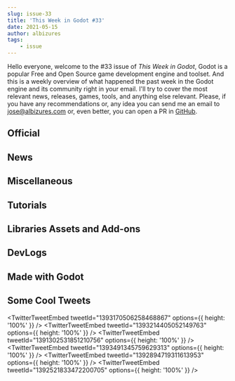 ```yaml
---
slug: issue-33
title: 'This Week in Godot #33'
date: 2021-05-15
author: albizures
tags:
	- issue
---
```


Hello everyone, welcome to the #33 issue of _This Week in Godot_, Godot is a popular Free and Open Source game development engine and toolset. And this is a weekly overview of what happened the past week in the Godot engine and its community right in your email. I'll try to cover the most relevant news, releases, games, tools, and anything else relevant. Please, if you have any recommendations or, any idea you can send me an email to jose@albizures.com or, even better, you can open a PR in [GitHub](https://github.com/albizures/ThisWeekInGodot).

## Official

<Card
	author="Ilaria Cislaghi"
	link="https://godotengine.org/article/announcing-gogodotjam"
	section="Official"
	label="Announcing Go Godot Jam"
	description="a one-month long community festival with a game jam included."
	publisher="Godot Engine"
	icon="https://godotengine.org/themes/godotengine/assets/favicon.png"
	cover="https://godotengine.org/storage/app/uploads/public/609/ab0/e5d/609ab0e5d9b60364021896.png"
	date="2021-05-11T09:00:00.000Z"
/>

<Card
	author="Rémi Verschelde"
	link="https://godotengine.org/article/release-candidate-godot-3-3-1-rc-1"
	section="Official"
	label="Release candidate: Godot 3.3.1 RC 1"
	description="There are a number of important bug fixes queued in the 3.3 stable branch for an upcoming Godot 3.3.1 release, so here’s a first Release Candidate to test and validate them."
	publisher="Godot Engine"
	icon="https://godotengine.org/themes/godotengine/assets/favicon.png"
	cover="https://godotengine.org/storage/app/uploads/public/609/941/01d/60994101d3862403610937.jpg"
	date="2021-05-10T09:00:00.000Z"
/>

## News

<Card
	author="Bakenshake"
	link="https://itch.io/jam/godot-wild-jam-33"
	section="News"
	label="Submissions are open for Godot Wild Jam #33"
	description="A game jam from 2021-05-14 to 2021-05-28 hosted by Bakenshake. Welcome to the Godot Wild Jam which starts the second weekend of every month. Whether you’re a person who likes to go wild, a casual game developer, G..."
	publisher="itch.io"
	icon="https://itch.io/favicon.ico"
	cover="https://img.itch.zone/aW1hZ2UyL2phbS8zMDg2ODQvNTY0ODE4NS5wbmc=/original/en%2FYY2.png"
	date="2021-05-16T10:21:00.000Z"
/>

<Card
	author="Oddventure"
	link="https://www.kickstarter.com/projects/oddventure/oddventure-rpg-0"
	section="News"
	label="Oddventure - Earthbound's spiritual successor is now 100% funded"
	description="Oddventure is a crazy turn-based RPG about the misadventures of Charlie, a girl trapped in a cursed fairy-tale world."
	publisher="Kickstarter"
	icon="https://a.kickstarter.com/assets/touch-icon-192x192-710ace6840055401ec231c1d86ce7312c56bb510fad8b775229b0ce73d0054c5.png"
	cover="https://ksr-ugc.imgix.net/assets/033/379/409/aff62615c9659589b8b52cef0c025074_original.png?ixlib=rb-4.0.2&crop=faces&w=1552&h=873&fit=crop&v=1620092770&auto=format&frame=1&q=92&s=3e10f41e7bfafb0ac72cbb4b60ff5f5d"
	date="2022-09-01T00:00:00.000Z"
/>

## Miscellaneous

<Card
	author="TakeLime"
	link="https://youtu.be/T2OrTlfTXgg"
	section="Miscellaneous"
	label="Infinite World Generation - The Documentary"
	description="My name is Jesper and in this video I will take a closer look on how Infinite World Generation works, who intented it, what did change since than and how you..."
	publisher="YouTube"
	icon="https://www.youtube.com/s/desktop/c20c1e6c/img/favicon_144.png"
	cover="https://i.ytimg.com/vi/T2OrTlfTXgg/hqdefault.jpg"
	date="2021-05-11T00:00:00.000Z"
/>

<Card
	author="CrypticDev"
	link="https://youtu.be/bv6A8b3llZ4"
	section="Miscellaneous"
	label="How Many Spinny Bois Can Godot Handle | Godot Experiment #2"
	description=""
	publisher="YouTube"
	icon="https://www.youtube.com/s/desktop/c20c1e6c/img/favicon_144.png"
	cover="https://i.ytimg.com/vi/bv6A8b3llZ4/hqdefault.jpg"
	date="2021-05-10T00:00:00.000Z"
/>

<Card
	author="Kekdot"
	link="https://youtu.be/n4RrTGxF6ac"
	section="Miscellaneous"
	label="Unreal dev tries Godot for the first time | How do we like it? #GoGodotJam"
	description="In this stream we try out Godot as a part of the GoGoDot Jam!"
	publisher="YouTube"
	icon="https://www.youtube.com/s/desktop/c20c1e6c/img/favicon_144.png"
	cover="https://i.ytimg.com/vi/n4RrTGxF6ac/maxresdefault.jpg"
	date="2021-05-09T00:00:00.000Z"
/>

<Card
	author="Tauheed Game Dev"
	link="https://youtu.be/05TZinn_FsQ"
	section="Miscellaneous"
	label="Unity Dev Discovers Godot #GoGodotJam"
	description="Join me as I try to learn Godot from Scratch using the Official guides and tutorials."
	publisher="YouTube"
	icon="https://www.youtube.com/s/desktop/c20c1e6c/img/favicon_144.png"
	cover="https://i.ytimg.com/vi/05TZinn_FsQ/maxresdefault.jpg"
	date="2021-05-08T00:00:00.000Z"
/>

<Card
	author="Canopy Games"
	link="https://youtu.be/5BSsoNtWY9o"
	section="Miscellaneous"
	label="The Magic of Gridmaps #GoGodotJam"
	description="Join Mikey and Yann as we talk about working in 3D in Godot for the GoGodot Game Jam!"
	publisher="YouTube"
	icon="https://www.youtube.com/s/desktop/c20c1e6c/img/favicon_144.png"
	cover="https://i.ytimg.com/vi/5BSsoNtWY9o/maxresdefault.jpg"
	date="2021-05-13T00:00:00.000Z"
/>

<Card
	author="ACB_Gamez"
	link="https://youtu.be/-swy7pbdhlw"
	section="Miscellaneous"
	label="Godot GameDev QA: Answering YOUR Questions! #GoGodotJam"
	description=""
	publisher="YouTube"
	icon="https://www.youtube.com/s/desktop/c20c1e6c/img/favicon_144.png"
	cover="https://i.ytimg.com/vi/-swy7pbdhlw/maxresdefault.jpg"
	date="2021-05-13T00:00:00.000Z"
/>

<Card
	author="Redefine Gamedev"
	link="https://youtu.be/fa94lI6e6a0"
	section="Miscellaneous"
	label="Making a Full Game in Godot (PART 1 Live Interview) IRIS: A Colorful Dream #GoGodotJam"
	description=""
	publisher="YouTube"
	icon="https://www.youtube.com/s/desktop/c20c1e6c/img/favicon_144.png"
	cover="https://i.ytimg.com/vi/fa94lI6e6a0/maxresdefault.jpg"
	date="2021-05-11T00:00:00.000Z"
/>

<Card
	author="PlayWithFurcifer"
	link="https://youtu.be/sYAB_6BlsXw"
	section="Miscellaneous"
	label="Your First Shader - #GoGodotJam"
	description="We introduce you to the wonderful world of Godot shaders!We give a little demonstration of what you can do with Godot shaders and explain step by step some b..."
	publisher="YouTube"
	icon="https://www.youtube.com/s/desktop/c20c1e6c/img/favicon_144.png"
	cover="https://i.ytimg.com/vi/sYAB_6BlsXw/maxresdefault_live.jpg"
	date="2021-05-14T00:00:00.000Z"
/>

<Card
	author="Tauheed Game Dev"
	link="https://youtu.be/7kEZeAH-zZ8"
	section="Miscellaneous"
	label="Unity Dev Still Learning Godot #GoGodotJam"
	description="I carry on with my first Godot game, updating the Art, Music and Sound."
	publisher="YouTube"
	icon="https://www.youtube.com/s/desktop/c20c1e6c/img/favicon_144.png"
	cover="https://i.ytimg.com/vi/7kEZeAH-zZ8/maxresdefault.jpg"
	date="2021-05-15T00:00:00.000Z"
/>

<Card
	author="Gonzalo Gutiérrez"
	link="https://godotes.com/issues/ludum-dare-48"
	section="Miscellaneous"
	label="Ludum Dare 48 is here with 87 Godot Games to show for (on Itch)"
	description="Godot engine developers doing their part on Ludum Dare 48, bringing usage on the jam to ~3%"
	publisher="Godot Notes"
	icon="https://godotes.com/content/images/2020/12/GodotesLogo2-3.svg"
	cover="https://godotes.com/content/images/2021/05/ludumdare48-1.png"
	date="2021-05-15T00:21:20.000Z"
/>

## Tutorials

<Card
	author="DeCipher"
	link="https://youtu.be/KXsVXH6055M"
	section="Tutorials"
	label="Godot Beginner 2D Platformer Series P2 - Enemy A.I. , Knockback & Animations"
	description="Heyy everyone! I am back with the 2nd part on the tutorial series on how to make a 2D Platformer Game in Godot from scratch."
	publisher="YouTube"
	icon="https://www.youtube.com/s/desktop/c20c1e6c/img/favicon_144.png"
	cover="https://i.ytimg.com/vi/KXsVXH6055M/maxresdefault.jpg"
	date="2021-05-14T00:00:00.000Z"
/>

<Card
	author="John Ivess"
	link="https://youtu.be/XfYaxhTJyUI"
	section="Tutorials"
	label="Damage Indicator (Combat Essentials in Godot | P7)"
	description="Covering making a damage indicator in this episode of Combat Essentials Godot tutorial series!"
	publisher="YouTube"
	icon="https://www.youtube.com/s/desktop/c20c1e6c/img/favicon_144.png"
	cover="https://i.ytimg.com/vi/XfYaxhTJyUI/maxresdefault.jpg"
	date="2021-05-14T00:00:00.000Z"
/>

<Card
	author="u/twinpixelriot"
	link="https://www.reddit.com/r/godot/comments/nbnd50/how_to_godot_on_the_switch"
	section="Tutorials"
	label="How to 'Godot' on the Switch"
	description=""
	publisher="reddit"
	icon="https://www.redditstatic.com/desktop2x/img/favicon/android-icon-192x192.png"
	cover="https://www.redditinc.com/assets/images/site/reddit-logo.png"
/>

<Card
	author="DeCipher"
	link="https://youtu.be/Qy5t_n-4h7s"
	section="Tutorials"
	label="Godot Beginner 2D Platformer Series P1 - Player Character, TileMap & Animations"
	description="Heyy everyone! I am back with a new full on tutorial series on how to make a 2D Platformer Game in Godot from scratch."
	publisher="YouTube"
	icon="https://www.youtube.com/s/desktop/c20c1e6c/img/favicon_144.png"
	cover="https://i.ytimg.com/vi/Qy5t_n-4h7s/maxresdefault.jpg"
	date="2021-05-12T00:00:00.000Z"
/>

<Card
	author="DeCipher"
	link="https://youtu.be/NCIg_h6-kYc"
	section="Tutorials"
	label="Make a Top-Down Zombie Shooter Game in Godot | Beginner Tutorial"
	description="In this Tutorial we will be covering an entire 2D Top-Down Shooter Game project in godot, from Start to finish, and that Includes: 8-Direction Player Movemen..."
	publisher="YouTube"
	icon="https://www.youtube.com/s/desktop/c20c1e6c/img/favicon_144.png"
	cover="https://i.ytimg.com/vi/NCIg_h6-kYc/maxresdefault.jpg"
	date="2021-05-11T00:00:00.000Z"
/>

<Card
	author="MrEliptik"
	link="https://youtu.be/MdZJcOBXGc0"
	section="Tutorials"
	label="Two ways to slow (or speed) time in Godot"
	description="In this video, I’m showing you two ways to control the time in Godot."
	publisher="YouTube"
	icon="https://www.youtube.com/s/desktop/c20c1e6c/img/favicon_144.png"
	cover="https://i.ytimg.com/vi/MdZJcOBXGc0/maxresdefault.jpg"
	date="2021-05-11T00:00:00.000Z"
/>

<Card
	author="securas"
	link="https://youtu.be/vsssq7ZxEKg"
	section="Tutorials"
	label="One Minute Godot Tutorials - Room Transition 2D Camera"
	description="A short tutorial on how to setup a camera2D that transitions from room to room."
	publisher="YouTube"
	icon="https://www.youtube.com/s/desktop/c20c1e6c/img/favicon_144.png"
	cover="https://i.ytimg.com/vi/vsssq7ZxEKg/maxresdefault.jpg"
	date="2021-05-11T00:00:00.000Z"
/>

<Card
	author="Chevifier"
	link="https://youtu.be/r5wAgBcEN3Y"
	section="Tutorials"
	label="Godot Moving Platform and Collectable MTA Part 16"
	description="Implementing the code for Maria’s Tasty adventure collectable objects and Platform movement."
	publisher="YouTube"
	icon="https://www.youtube.com/s/desktop/c20c1e6c/img/favicon_144.png"
	cover="https://i.ytimg.com/vi/r5wAgBcEN3Y/maxresdefault.jpg"
	date="2021-05-10T00:00:00.000Z"
/>

<Card
	author="NAD LABS"
	link="https://youtu.be/lQbQWW1NBFU"
	section="Tutorials"
	label="Passing Data With Signals in Godot"
	description="A quick video explaining how to make pass data with signals in Godot"
	publisher="YouTube"
	icon="https://www.youtube.com/s/desktop/c20c1e6c/img/favicon_144.png"
	cover="https://i.ytimg.com/vi/lQbQWW1NBFU/maxresdefault.jpg"
	date="2021-05-10T00:00:00.000Z"
/>

<Card
	author="John Ivess"
	link="https://youtu.be/XfYaxhTJyUI"
	section="Tutorials"
	label="Damage Indicator (Combat Essentials in Godot | P7)"
	description="Covering making a damage indicator in this episode of Combat Essentials Godot tutorial series!"
	publisher="YouTube"
	icon="https://www.youtube.com/s/desktop/c20c1e6c/img/favicon_144.png"
	cover="https://i.ytimg.com/vi/XfYaxhTJyUI/maxresdefault.jpg"
	date="2021-05-14T00:00:00.000Z"
/>

<Card
	author="iaknihs"
	link="https://youtu.be/QUpJjc6xVwQ"
	section="Tutorials"
	label="Godot Dialogue System — Introduction / Tutorial"
	description="How to make a Dialogue System using Dictionaries in Godot! Should be fairly easy to transfer to JSON for external file storage."
	publisher="YouTube"
	icon="https://www.youtube.com/s/desktop/c20c1e6c/img/favicon_144.png"
	cover="https://i.ytimg.com/vi/QUpJjc6xVwQ/maxresdefault.jpg"
	date="2021-05-10T00:00:00.000Z"
/>

<Card
	author="PlayWithFurcifer"
	link="https://youtu.be/siK7mjyW2Rg"
	section="Tutorials"
	label="11 Things About Godot We Wish We Knew Earlier - Godot Engine Tutorial"
	description="We already covered 10 interesting things about the Godot Engine in an earlier video - and we have 11 more! One extra just for you!"
	publisher="YouTube"
	icon="https://www.youtube.com/s/desktop/c20c1e6c/img/favicon_144.png"
	cover="https://i.ytimg.com/vi/siK7mjyW2Rg/maxresdefault.jpg"
	date="2021-05-09T00:00:00.000Z"
/>

<Card
	author="Red Cube Gamedev"
	link="https://youtu.be/6Vm1AACRLDI"
	section="Tutorials"
	label="How to create a Weapon Wheel - Godot Tutorial"
	description="In this tutorial, I am going to show you how to create a weapon select screen just like in GTA."
	publisher="YouTube"
	icon="https://www.youtube.com/s/desktop/c20c1e6c/img/favicon_144.png"
	cover="https://i.ytimg.com/vi/6Vm1AACRLDI/maxresdefault.jpg"
	date="2021-05-09T00:00:00.000Z"
/>

<Card
	author="Arkeve"
	link="https://youtu.be/__VTRQCV8k0"
	section="Tutorials"
	label="Make a Pokemon Game in Godot - Tall Grass (#5)"
	description="Tutorial series on how to make game like Pokémon in Godot."
	publisher="YouTube"
	icon="https://www.youtube.com/s/desktop/c20c1e6c/img/favicon_144.png"
	cover="https://i.ytimg.com/vi/__VTRQCV8k0/maxresdefault.jpg"
	date="2021-05-08T00:00:00.000Z"
/>

<Card
	author="Pigdev"
	link="https://youtu.be/K9DenBHIDzU"
	section="Tutorials"
	label="Godot Engine: Selectable Objects"
	description="Having the ability to select objects is crucial for some game mechanics."
	publisher="YouTube"
	icon="https://www.youtube.com/s/desktop/c20c1e6c/img/favicon_144.png"
	cover="https://i.ytimg.com/vi/K9DenBHIDzU/maxresdefault.jpg"
	date="2021-05-14T00:00:00.000Z"
/>

<Card
	author="Gawe Game"
	link="https://youtu.be/FkaJ8LMpNx8"
	section="Tutorials"
	label="Yuk Gawe Game Platformer 2D, Bagian #7: Latar Belakang Paralax #belajar​ #godotengine"
	description="Video ke-7 dari seri tutorial pembuatan game platformer 2D den..."
	publisher="YouTube"
	icon="https://www.youtube.com/s/desktop/c20c1e6c/img/favicon_144.png"
	cover="https://i.ytimg.com/vi/FkaJ8LMpNx8/maxresdefault.jpg"
	date="2021-05-08T00:00:00.000Z"
/>

## Libraries Assets and Add-ons

<Card
	author="mathewcst"
	link="https://godotengine.org/asset-library/asset/942"
	section="Libraries Assets and Add-ons"
	label="Export Categories"
	description="A very hacky way to separate script variables into categories."
	publisher="Godot Asset Library"
	icon="https://godotengine.org/themes/godotengine/assets/favicon.png"
	cover="https://raw.githubusercontent.com/mathewcst/godot-export-categories/main/screenshot/icon.png"
	date="2021-05-12"
/>

<Card
	author="ACB_Gamez"
	link="https://youtu.be/p0Dnc3GxvnU"
	section="Libraries Assets and Add-ons"
	label="The Particles Plus Node - Now On Godot’s Asset Library"
	description="A video description of the Particles2D+ node I made for the asset lib. The purpose of this node was to make creating particle explosions more efficient by e..."
	publisher="YouTube"
	icon="https://www.youtube.com/s/desktop/c20c1e6c/img/favicon_144.png"
	cover="https://i.ytimg.com/vi/p0Dnc3GxvnU/maxresdefault.jpg"
	date="2021-05-12T00:00:00.000Z"
/>

<Card
	author="DrMoriarty"
	link="https://github.com/DrMoriarty/godot-ios-att"
	section="Libraries Assets and Add-ons"
	label="App Tracking Transparency plugin for Godot Engine"
	description=""
	publisher="GitHub"
	icon="https://github.com/windows-tile.png"
	cover="https://opengraph.githubassets.com/852f8ce57fff5f76e24a1a1e80dcfc95a11e8e5a3eef1e51a9ee639598c9f429/DrMoriarty/godot-ios-att"
	date="2021-05-10T09:00:00.000Z"
/>

<Card
	author="arlez80"
	link="https://godotshaders.com/shader/magical-effect-yurayura-shader"
	section="Libraries Assets and Add-ons"
	label="Magical effect Yurayura Shader"
	description=""
	publisher="Godot Shaders"
	icon="https://godotshaders.com/wp-content/uploads/2021/01/favicon.png"
	cover="https://godotshaders.com/wp-content/uploads/2021/01/yrrr.jpg"
	date="2021-05-11T15:06:04.000Z"
/>

<Card
	author="samdze"
	link="https://github.com/samdze/godot-launcher"
	section="Libraries Assets and Add-ons"
	label="Single-board Computer Godot Launcher"
	description="Alternative launcher for single-board computers"
	publisher="GitHub"
	icon="https://github.com/windows-tile.png"
	cover="https://opengraph.githubassets.com/631f7bc020617c532b039a55fa7e97c49efbb4ca9cc2184afec96a2097faa8cc/samdze/godot-launcher"
	date="2021-05-15T09:00:00.000Z"
/>

<Card
	author="Dmitriy Salnikov"
	link="https://dmitriysalnikov.itch.io/godot-remote"
	section="Libraries Assets and Add-ons"
	label="Godot Remote"
	description="This is a remote control for your Godot Engine projects."
	publisher="itch.io"
	icon="https://img.itch.zone/aW1nLzU3NTczNDYucG5n/32x32%23/Rj5Tiy.png"
	cover="https://img.itch.zone/aW1nLzU3NTczNTUucG5n/original/FQFKNn.png"
	date="2021-04-28T18:21:10.593Z"
/>

<Card
	author="mechPenSketch"
	link="https://godotengine.org/asset-library/asset/485"
	section="Libraries Assets and Add-ons"
	label="Grid Movements"
	description="A plugin that binds 2D snap settings to: TileMaps' cell size, RayCast2D's cast-to and Area2D's shape sizes, all appended under new nodes."
	publisher="Godot Asset Library"
	icon="https://godotengine.org/themes/godotengine/assets/favicon.png"
	cover="https://raw.githubusercontent.com/pikadon92/grid_movements/master/icon.png"
	date="2021-05-12"
/>

<Card
	author="cas"
	link="https://godotengine.org/asset-library/asset/425"
	section="Libraries Assets and Add-ons"
	label="Godot VoIP"
	description="Godot VoIP 🎙🌐 is a Godot addon which makes it very easy to setup a real time voice chat system in your Godot game. This addon also includes a demo project."
	publisher="Godot Asset Library"
	icon="https://godotengine.org/themes/godotengine/assets/favicon.png"
	cover="https://raw.githubusercontent.com/casbrugman/godot-voip/master/icon.png"
	date="2021-05-12"
/>

<Card
	author="Tim Krief"
	link="https://youtu.be/yyVT8TT7sMw"
	section="Libraries Assets and Add-ons"
	label="The Godot Add-on for Randomized SFX And Audio"
	description="This add-on lets you select multiple samples that are then cleverly pseudo-randomly played to feel organic.In this video I explain how you can use it and wha..."
	publisher="YouTube"
	icon="https://www.youtube.com/s/desktop/c20c1e6c/img/favicon_144.png"
	cover="https://i.ytimg.com/vi/yyVT8TT7sMw/maxresdefault.jpg"
	date="2021-05-15T00:00:00.000Z"
/>

## DevLogs

<Card
	author="Das Chala"
	link="https://youtu.be/gGRdU2RdyNY"
	section="DevLogs"
	label="Devlog 1 - Godot Pixel Shooter"
	description="First devlog for a personal project I’m doing to encourage myself to program more in my free time."
	publisher="YouTube"
	icon="https://www.youtube.com/s/desktop/c20c1e6c/img/favicon_144.png"
	cover="https://i.ytimg.com/vi/gGRdU2RdyNY/hqdefault.jpg"
	date="2021-05-13T00:00:00.000Z"
/>

<Card
	author="assasin gamer"
	link="https://youtu.be/RNwBgJ6SAIc"
	section="DevLogs"
	label="SoulBound Devlog_3"
	description="Hello Everyone! my name is Justin and I make games for fun. In my forth devlog I talk about the state of the game, boss Mechanics,udates to the starter level..."
	publisher="YouTube"
	icon="https://www.youtube.com/s/desktop/c20c1e6c/img/favicon_144.png"
	cover="https://i.ytimg.com/vi/RNwBgJ6SAIc/hqdefault.jpg"
	date="2021-05-12T00:00:00.000Z"
/>

<Card
	author="Chaff Dev"
	link="https://youtu.be/YPmfQxOR_G8"
	section="DevLogs"
	label="Making an RTS/Moba style controller in Godot game engine"
	description="Hey Everyone,the last few weeks I tried my hand at making an RTS style camera and controller with the Godot Game Engine.it’s pretty simple and works reasonab..."
	publisher="YouTube"
	icon="https://www.youtube.com/s/desktop/c20c1e6c/img/favicon_144.png"
	cover="https://i.ytimg.com/vi/YPmfQxOR_G8/maxresdefault.jpg"
	date="2021-02-14T00:00:00.000Z"
/>

<Card
	author="Nesi"
	link="https://youtu.be/GgKa1Y8sMs0"
	section="DevLogs"
	label="Adding Randomly Generated Houses | Infinite Sky Devlog #2"
	description="Infinite Sky Devlog #2"
	publisher="YouTube"
	icon="https://www.youtube.com/s/desktop/c20c1e6c/img/favicon_144.png"
	cover="https://i.ytimg.com/vi/GgKa1Y8sMs0/maxresdefault.jpg"
	date="2021-05-11T00:00:00.000Z"
/>

<Card
	author="Luis Zuno"
	link="https://youtu.be/mK01D4_ZX5w"
	section="DevLogs"
	label="Terry Tales Devlog #4 Fog and other things"
	description="A week of #gamedev work on 4 mins video. Hope you find these series interesting and that they inspire you to create your own game."
	publisher="YouTube"
	icon="https://www.youtube.com/s/desktop/c20c1e6c/img/favicon_144.png"
	cover="https://i.ytimg.com/vi/mK01D4_ZX5w/hqdefault.jpg"
	date="2021-05-09T00:00:00.000Z"
/>

<Card
	author="DevDuck"
	link="https://youtu.be/JMpHySNA7hc"
	section="DevLogs"
	label="Learning to Create Sound Effects for my Godot RPG"
	description="Welcome to another devlog for Dauphin! In this episode I put an end to my procrastination and finally make progress on creating SOUND EFFECTS! I’m struggling..."
	publisher="YouTube"
	icon="https://www.youtube.com/s/desktop/c20c1e6c/img/favicon_144.png"
	cover="https://i.ytimg.com/vi/JMpHySNA7hc/maxresdefault.jpg"
	date="2021-05-09T00:00:00.000Z"
/>

<Card
	author="NAD LABS"
	link="https://youtu.be/6Y2Z2YlCy-s"
	section="DevLogs"
	label="How to make a 3D Object Viewer in Godot"
	description="A quick video explaining how to make a 3d Object Viewer in Godot"
	publisher="YouTube"
	icon="https://www.youtube.com/s/desktop/c20c1e6c/img/favicon_144.png"
	cover="https://i.ytimg.com/vi/6Y2Z2YlCy-s/maxresdefault.jpg"
	date="2021-05-08T00:00:00.000Z"
/>

<Card
	author="Фронтенд Паштет"
	link="https://youtu.be/eVBfzZnO2nk"
	section="DevLogs"
	label="2D физика и Летающий Глаз в подвале - devlog #2 / Godot Engine"
	description="В данном дневнике разработки я рассказываю, что мне удалось улучшить в моей безнадежной игре на Godot. Но помимо этого в данном видео я презентую кандидатов ..."
	publisher="YouTube"
	icon="https://www.youtube.com/s/desktop/c20c1e6c/img/favicon_144.png"
	cover="https://i.ytimg.com/vi/eVBfzZnO2nk/maxresdefault.jpg"
	date="2021-05-08T00:00:00.000Z"
/>

## Made with Godot

<Card
	author="null"
	link="https://www.reddit.com/r/godot/comments/nbsexm/lightning_vfx_made_in_godot"
	section="Made with Godot"
	label="Lightning VFX made in Godot"
	description=""
	publisher="reddit"
	icon="https://www.redditstatic.com/desktop2x/img/favicon/android-icon-192x192.png"
	cover="https://external-preview.redd.it/FMAIJKtweO-Rxb0lYesym-WvqhHeKw4A7TADJ-XB8l8.png?format=pjpg&auto=webp&s=c1db19673561a902054609d7132942d5ca6b45c4"
/>

<Card
	author="bakalarvae"
	link="https://bakalarvae.itch.io/necrobrahma"
	section="Made with Godot"
	label="NecroBrahma"
	description="A god eating simulator"
	publisher="itch.io"
	icon="https://img.itch.zone/aW1nLzU4MTg2MDYucG5n/32x32%23/EPy6lB.png"
	cover="https://img.itch.zone/aW1nLzU4MTg2MDYucG5n/original/beZwNc.png"
	date="2021-04-30T18:21:19.060Z"
/>

<Card
	author="Triple Cyclone"
	link="https://youtu.be/P8-_zT5kCTU"
	section="Made with Godot"
	label="Gamitate the meditation app short gameplay!"
	description=""
	publisher="YouTube"
	icon="https://www.youtube.com/s/desktop/c20c1e6c/img/favicon_144.png"
	cover="https://i.ytimg.com/vi/P8-_zT5kCTU/maxresdefault.jpg"
	date="2021-05-11T00:00:00.000Z"
/>

<Card
	author="AUREA"
	link="https://aureafunsoft.itch.io/watch1"
	section="Made with Godot"
	label="W.A.T.C.H. ~Truth Beyond Time~"
	description="A Fantasy Visual Novel with choices and multiple endings."
	publisher="itch.io"
	icon="https://img.itch.zone/aW1nLzU2NDQzODYucG5n/32x32%23/vMBPhk.png"
	cover="https://img.itch.zone/aW1nLzU2NDQzOTAuanBn/original/Qdevcu.jpg"
	date="2021-05-08T18:21:20.530Z"
/>

<Card
	author="Pawn Games"
	link="https://youtu.be/a7jAKLtUL6c"
	section="Made with Godot"
	label="Godot Experiments #7 - Modular vehicle building"
	description="Modular Vehicle Builder Concept, made with #godotengine"
	publisher="YouTube"
	icon="https://www.youtube.com/s/desktop/c20c1e6c/img/favicon_144.png"
	cover="https://i.ytimg.com/vi/a7jAKLtUL6c/hqdefault.jpg"
	date="2021-05-09T00:00:00.000Z"
/>

<Card
	author="cybereality"
	link="https://youtu.be/fdAJCsQfOE0"
	section="Made with Godot"
	label="Godot 3.3 Baked Lightmap Indirect"
	description="Testing Godot 3.3 with the Baked Lightmap node. In this video I integrated baked indirect light (static cube on the right) with real-time lighting/shadow (dy..."
	publisher="YouTube"
	icon="https://www.youtube.com/s/desktop/c20c1e6c/img/favicon_144.png"
	cover="https://i.ytimg.com/vi/fdAJCsQfOE0/maxresdefault.jpg"
	date="2021-05-08T00:00:00.000Z"
/>

<Card
	author="OtterWays"
	link="https://www.kickstarter.com/projects/otterways/facettes-a-queer-story-driven-game-experience"
	section="Made with Godot"
	label="Coming soon: Facettes - A queer story-driven game experience"
	description="A narrative game experience about a woman discovering her queer identity and building an imaginary world reflecting her questions."
	publisher="Kickstarter"
	icon="https://a.kickstarter.com/assets/touch-icon-192x192-710ace6840055401ec231c1d86ce7312c56bb510fad8b775229b0ce73d0054c5.png"
	cover="https://ksr-ugc.imgix.net/assets/033/340/848/8b9574dc68b939722d130e846523cee7_original.jpg?ixlib=rb-4.0.2&crop=faces&w=1552&h=873&fit=crop&v=1619789788&auto=format&frame=1&q=92&s=34bea402d2698951341d1ec37ac65be1"
/>

<Card
	author="Skinner Space"
	link="https://skinner-space.itch.io/brutal-castle"
	section="Made with Godot"
	label="Brutal Castle"
	description="The most brutal beat’em up ever!"
	publisher="itch.io"
	icon="https://img.itch.zone/aW1nLzU5NDI1MzkucG5n/32x32%23/QjCWZj.png"
	cover="https://img.itch.zone/aW1nLzU5NDI1NDgucG5n/original/Epwv%2FY.png"
	date="2021-05-14T22:21:23.812Z"
/>

<Card
	author="oathmilks"
	link="https://oathmilks.itch.io/dungeon-heating-system"
	section="Made with Godot"
	label="DUNGEON Heating System"
	description="When the heating system of the dungeon fails, comes Slime to fix it."
	publisher="itch.io"
	icon="https://img.itch.zone/aW1nLzU5Mzk2OTgucG5n/32x32%23/QSiDG%2F.png"
	cover="https://img.itch.zone/aW1nLzU5Mzk2OTgucG5n/original/4d1jo5.png"
	date="2021-05-15T17:21:24.872Z"
/>

<Card
	author="Kaelan DM, Erica Leer"
	link="https://kaelandm.itch.io/the-faceless-city"
	section="Made with Godot"
	label="The Faceless City"
	description="Steal the faces of your city’s inhabitants"
	publisher="itch.io"
	icon="https://img.itch.zone/aW1nLzU4OTY5NzMuanBn/32x32%23/MCe1%2BQ.jpg"
	cover="https://img.itch.zone/aW1nLzU4OTY5NzMuanBn/original/g19yzc.jpg"
	date="2021-05-14T18:21:39.177Z"
/>

<Card
	author="mrkdji"
	link="https://mrkdji.itch.io/starboy"
	section="Made with Godot"
	label="StarBoy"
	description="A light-hearted platforming experience"
	publisher="itch.io"
	icon="https://img.itch.zone/aW1nLzU4NDY1MjIuZ2lm/32x32%23m/6718A4.gif"
	cover="https://img.itch.zone/aW1nLzU4NDY1MjIuZ2lm/original/6BkThe.gif"
	date="2021-05-14T18:21:40.205Z"
/>

<Card
	author="730"
	link="https://730.itch.io/barback-blues"
	section="Made with Godot"
	label="Barback Blues"
	description="This is a VA-11 HALL-A fangame, we are not Sukeban Games nor affiliated with them."
	publisher="itch.io"
	icon="https://img.itch.zone/aW1nLzU4NDY1MjIuZ2lm/32x32%23m/6718A4.gif"
	cover="https://img.itch.zone/aW1nLzU5MDk2NjIucG5n/original/t7Fiyr.png"
	date="2021-05-14T18:21:40.205Z"
/>

## Some Cool Tweets

<TwitterTweetEmbed tweetId="1393170506258468867" options={{ height: '100%' }} />
<TwitterTweetEmbed tweetId="1393214405052149763" options={{ height: '100%' }} />
<TwitterTweetEmbed tweetId="1391302531851210756" options={{ height: '100%' }} />
<TwitterTweetEmbed tweetId="1393491345759629313" options={{ height: '100%' }} />
<TwitterTweetEmbed tweetId="1392894719311613953" options={{ height: '100%' }} />
<TwitterTweetEmbed tweetId="1392521833472200705" options={{ height: '100%' }} />
